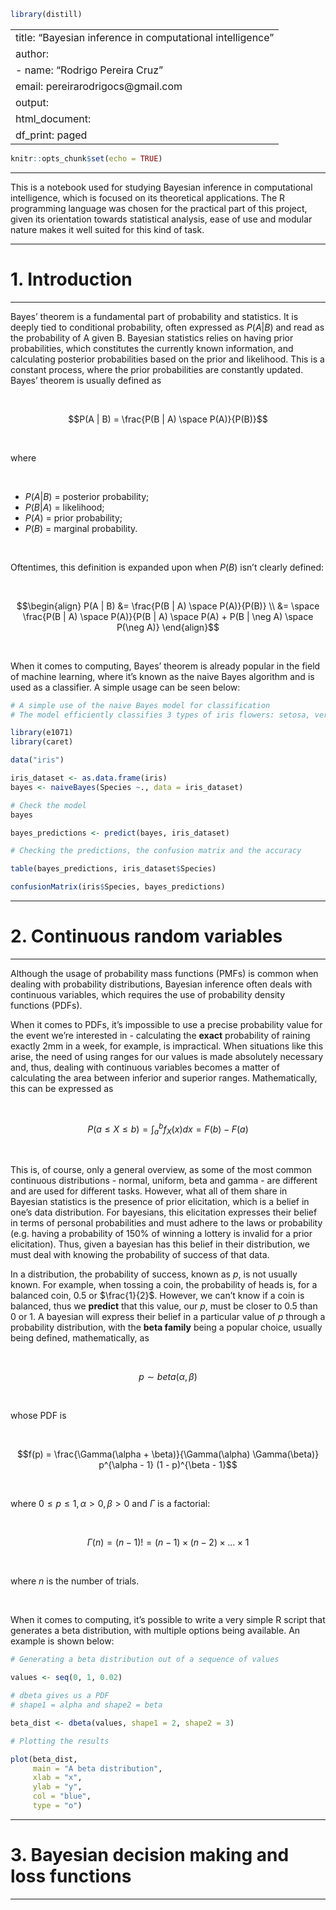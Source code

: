 ```r
library(distill)
```

---
title: "Bayesian inference in computational intelligence"
author: 
  - name: "Rodrigo Pereira Cruz"
    email: pereirarodrigocs@gmail.com
output:
  html_document:
    df_print: paged
---

```r
knitr::opts_chunk$set(echo = TRUE)
```

---

This is a notebook used for studying Bayesian inference in computational intelligence, which is focused on its theoretical applications. The R programming language was chosen for the practical part of this project, given its orientation towards statistical analysis, ease of use and modular nature makes it well suited for this kind of task.  

---

# 1. Introduction

***

Bayes' theorem is a fundamental part of probability and statistics. It is deeply tied to conditional probability, often expressed as $P(A | B)$ and read as the probability of A given B. Bayesian statistics relies on having prior probabilities, which constitutes the currently known information, and calculating posterior probabilities based on the prior and likelihood. This is a constant process, where the prior probabilities are constantly updated. Bayes' theorem is usually defined as

<br>

$$P(A | B) = \frac{P(B | A) \space P(A)}{P(B)}$$

<br>

where

<br>

* $P(A | B)$ = posterior probability;
* $P(B | A)$ = likelihood;
* $P(A)$ = prior probability;
* $P(B)$ = marginal probability.

<br>

Oftentimes, this definition is expanded upon when $P(B)$ isn't clearly defined:

<br>

$$\begin{align}
    P(A | B) &= \frac{P(B | A) \space P(A)}{P(B)} \\
             &= \space \frac{P(B | A) \space P(A)}{P(B | A) \space P(A) + P(B | \neg A) \space P(\neg A)}
\end{align}$$

<br>

When it comes to computing, Bayes' theorem is already popular in the field of machine learning, where it's known as the naive Bayes algorithm and is used as a classifier. A simple usage can be seen below:

```r

# A simple use of the naive Bayes model for classification
# The model efficiently classifies 3 types of iris flowers: setosa, versicolor and virginica

library(e1071)
library(caret)

data("iris")

iris_dataset <- as.data.frame(iris)
bayes <- naiveBayes(Species ~., data = iris_dataset)

# Check the model
bayes

bayes_predictions <- predict(bayes, iris_dataset)

# Checking the predictions, the confusion matrix and the accuracy

table(bayes_predictions, iris_dataset$Species)

confusionMatrix(iris$Species, bayes_predictions)
```
---

# 2. Continuous random variables

***

Although the usage of probability mass functions (PMFs) is common when dealing with probability distributions, Bayesian inference often deals with continuous variables, which requires the use of probability density functions (PDFs).

When it comes to PDFs, it's impossible to use a precise probability value for the event we're interested in - calculating the **exact** probability of raining exactly 2mm in a week, for example, is impractical. When situations like this arise, the need of using ranges for our values is made absolutely necessary and, thus, dealing with continuous variables becomes a matter of calculating the area between inferior and superior ranges. Mathematically, this can be expressed as

<br>

$$P(a \leq X \leq b) = \int_{a}^{b} f_X(x)dx = F(b) - F(a) $$

<br>

This is, of course, only a general overview, as some of the most common continuous distributions - normal, uniform, beta and gamma - are different and are used for different tasks. However, what all of them share in Bayesian statistics is the presence of prior elicitation, which is a belief in one's data distribution. For bayesians, this elicitation expresses their belief in terms of personal probabilities and must adhere to the laws or probability (e.g. having a probability of 150% of winning a lottery is invalid for a prior elicitation). Thus, given a bayesian has this belief in their distribution, we must deal with knowing the probability of success of that data.

In a distribution, the probability of success, known as $p$, is not usually known. For example, when tossing a coin, the probability of heads is, for a balanced coin, 0.5 or $\frac{1}{2}$. However, we can't know if a coin is balanced, thus we **predict** that this value, our $p$, must be closer to 0.5 than 0 or 1. A bayesian will express their belief in a particular value of $p$ through a probability distribution, with the **beta family** being a popular choice, usually being defined, mathematically, as

<br>

$$p \sim beta(\alpha, \beta)$$

<br>

whose PDF is

<br>

$$f(p) = \frac{\Gamma(\alpha + \beta)}{\Gamma(\alpha)  \Gamma(\beta)} p^{\alpha - 1} (1 - p)^{\beta - 1}$$

<br>

where $0 \leq p \leq 1, \alpha > 0, \beta > 0$ and $\Gamma$ is a factorial:

<br>

$$\Gamma(n) = (n - 1)! = (n - 1) \times (n - 2) \times ... \times 1$$

<br>

where $n$ is the number of trials.

<br>

When it comes to computing, it's possible to write a very simple R script that generates a beta distribution, with multiple options being available. An example is shown below:

```r
# Generating a beta distribution out of a sequence of values

values <- seq(0, 1, 0.02)

# dbeta gives us a PDF
# shape1 = alpha and shape2 = beta

beta_dist <- dbeta(values, shape1 = 2, shape2 = 3)

# Plotting the results

plot(beta_dist, 
     main = "A beta distribution",
     xlab = "x", 
     ylab = "y",
     col = "blue",
     type = "o")
```

---

# 3. Bayesian decision making and loss functions

***

